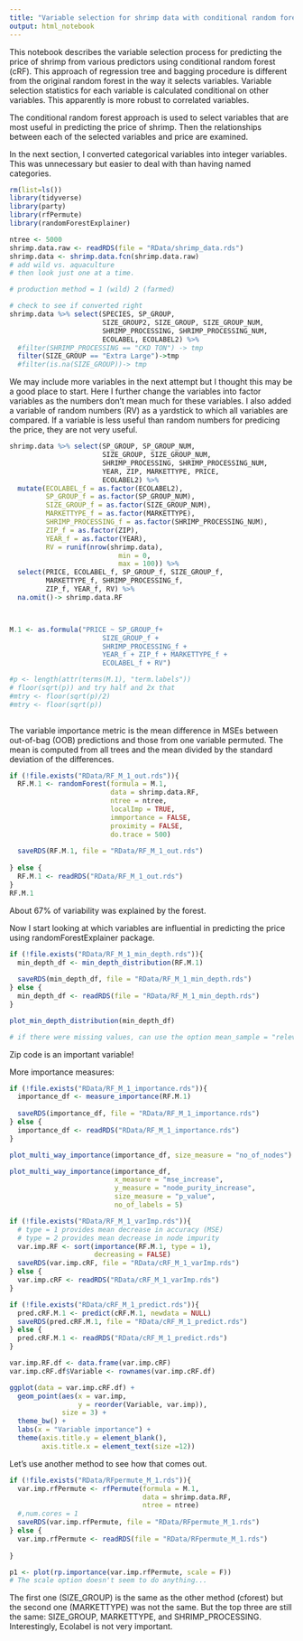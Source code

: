 ```yaml
---
title: "Variable selection for shrimp data with conditional random forest"
output: html_notebook
---
```


This notebook describes the variable selection process for predicting the price of shrimp from various predictors using conditional random forest (cRF). This approach of regression tree and bagging procedure is different from the original random forest in the way it selects variables.  Variable selection statistics for each variable is calculated conditional on other variables. This apparently is more robust to correlated variables.  

The conditional random forest approach is used to select variables that are most useful in predicting the price of shrimp. Then the relationships between each of the selected variables and price are examined. 

In the next section, I converted categorical variables into integer variables.  This was unnecessary but easier to deal with than having named categories.  
```r
rm(list=ls())
library(tidyverse)
library(party)
library(rfPermute)
library(randomForestExplainer)

ntree <- 5000
shrimp.data.raw <- readRDS(file = "RData/shrimp_data.rds")
shrimp.data <- shrimp.data.fcn(shrimp.data.raw)
# add wild vs. aquaculture
# then look just one at a time.

# production method = 1 (wild) 2 (farmed)

# check to see if converted right
shrimp.data %>% select(SPECIES, SP_GROUP, 
                       SIZE_GROUP2, SIZE_GROUP, SIZE_GROUP_NUM,
                       SHRIMP_PROCESSING, SHRIMP_PROCESSING_NUM,
                       ECOLABEL, ECOLABEL2) %>%
  #filter(SHRIMP_PROCESSING == "CKD TON") -> tmp
  filter(SIZE_GROUP == "Extra Large")->tmp
  #filter(is.na(SIZE_GROUP))-> tmp
```

We may include more variables in the next attempt but I thought this may be a good place to start.  Here I further change the variables into factor variables as the numbers don't mean much for these variables. I also added a variable of random numbers (RV) as a yardstick to which all variables are compared. If a variable is less useful than random numbers for predicing the price, they are not very useful. 

```r
shrimp.data %>% select(SP_GROUP, SP_GROUP_NUM,
                       SIZE_GROUP, SIZE_GROUP_NUM,
                       SHRIMP_PROCESSING, SHRIMP_PROCESSING_NUM,
                       YEAR, ZIP, MARKETTYPE, PRICE,
                       ECOLABEL2) %>% 
  mutate(ECOLABEL_f = as.factor(ECOLABEL2),
         SP_GROUP_f = as.factor(SP_GROUP_NUM),
         SIZE_GROUP_f = as.factor(SIZE_GROUP_NUM),
         MARKETTYPE_f = as.factor(MARKETTYPE),
         SHRIMP_PROCESSING_f = as.factor(SHRIMP_PROCESSING_NUM),
         ZIP_f = as.factor(ZIP),
         YEAR_f = as.factor(YEAR),
         RV = runif(nrow(shrimp.data), 
                           min = 0, 
                           max = 100)) %>%
  select(PRICE, ECOLABEL_f, SP_GROUP_f, SIZE_GROUP_f,
         MARKETTYPE_f, SHRIMP_PROCESSING_f,
         ZIP_f, YEAR_f, RV) %>%
  na.omit()-> shrimp.data.RF



M.1 <- as.formula("PRICE ~ SP_GROUP_f+
                       SIZE_GROUP_f +
                       SHRIMP_PROCESSING_f +
                       YEAR_f + ZIP_f + MARKETTYPE_f +
                       ECOLABEL_f + RV")

#p <- length(attr(terms(M.1), "term.labels"))
# floor(sqrt(p)) and try half and 2x that
#mtry <- floor(sqrt(p)/2)
#mtry <- floor(sqrt(p))
  

```


The variable importance metric is the mean difference in MSEs between out-of-bag (OOB) predictions and those from one variable permuted. The mean is computed from all trees and the mean divided by the standard deviation of the differences. 

```r
if (!file.exists("RData/RF_M_1_out.rds")){
  RF.M.1 <- randomForest(formula = M.1,
                         data = shrimp.data.RF,
                         ntree = ntree,
                         localImp = TRUE,
                         immportance = FALSE,
                         proximity = FALSE,
                         do.trace = 500)
  
  saveRDS(RF.M.1, file = "RData/RF_M_1_out.rds")
  
} else {
  RF.M.1 <- readRDS("RData/RF_M_1_out.rds")
}
RF.M.1
```
About 67% of variability was explained by the forest. 

Now I start looking at which variables are influential in predicting the price using randomForestExplainer package. 
```r
if (!file.exists("RData/RF_M_1_min_depth.rds")){
  min_depth_df <- min_depth_distribution(RF.M.1)
  
  saveRDS(min_depth_df, file = "RData/RF_M_1_min_depth.rds")
} else {
  min_depth_df <- readRDS(file = "RData/RF_M_1_min_depth.rds")
}

plot_min_depth_distribution(min_depth_df)

# if there were missing values, can use the option mean_sample = "relevant_trees" in the above call.
```

Zip code is an important variable! 

More importance measures:
```r
if (!file.exists("RData/RF_M_1_importance.rds")){
  importance_df <- measure_importance(RF.M.1)
  
  saveRDS(importance_df, file = "RData/RF_M_1_importance.rds")
} else {
  importance_df <- readRDS("RData/RF_M_1_importance.rds")
}

plot_multi_way_importance(importance_df, size_measure = "no_of_nodes")
```

```r
plot_multi_way_importance(importance_df, 
                          x_measure = "mse_increase", 
                          y_measure = "node_purity_increase", 
                          size_measure = "p_value", 
                          no_of_labels = 5)
```


```r
if (!file.exists("RData/RF_M_1_varImp.rds")){
  # type = 1 provides mean decrease in accuracy (MSE) 
  # type = 2 provides mean decrease in node impurity
  var.imp.RF <- sort(importance(RF.M.1, type = 1), 
                     decreasing = FALSE)
  saveRDS(var.imp.cRF, file = "RData/cRF_M_1_varImp.rds")
} else {
  var.imp.cRF <- readRDS("RData/cRF_M_1_varImp.rds")
}

if (!file.exists("RData/cRF_M_1_predict.rds")){
  pred.cRF.M.1 <- predict(cRF.M.1, newdata = NULL)
  saveRDS(pred.cRF.M.1, file = "RData/cRF_M_1_predict.rds")
} else {
  pred.cRF.M.1 <- readRDS("RData/cRF_M_1_predict.rds")
}

var.imp.RF.df <- data.frame(var.imp.cRF)
var.imp.cRF.df$Variable <- rownames(var.imp.cRF.df)

ggplot(data = var.imp.cRF.df) + 
  geom_point(aes(x = var.imp, 
                 y = reorder(Variable, var.imp)),
             size = 3) + 
  theme_bw() + 
  labs(x = "Variable importance") + 
  theme(axis.title.y = element_blank(),
        axis.title.x = element_text(size =12))

```


Let's use another method to see how that comes out.
```r

if (!file.exists("RData/RFpermute_M_1.rds")){
  var.imp.rfPermute <- rfPermute(formula = M.1,
                                 data = shrimp.data.RF,
                                 ntree = ntree)
  #,num.cores = 1
  saveRDS(var.imp.rfPermute, file = "RData/RFpermute_M_1.rds")
} else {
  var.imp.rfPermute <- readRDS(file = "RData/RFpermute_M_1.rds")
  
}

p1 <- plot(rp.importance(var.imp.rfPermute, scale = F))
# The scale option doesn't seem to do anything... 
```

The first one (SIZE_GROUP) is the same as the other method (cforest) but the second one (MARKETTYPE) was not the same. But the top three are still the same: SIZE_GROUP, MARKETTYPE, and SHRIMP_PROCESSING. Interestingly, Ecolabel is not very important. 

